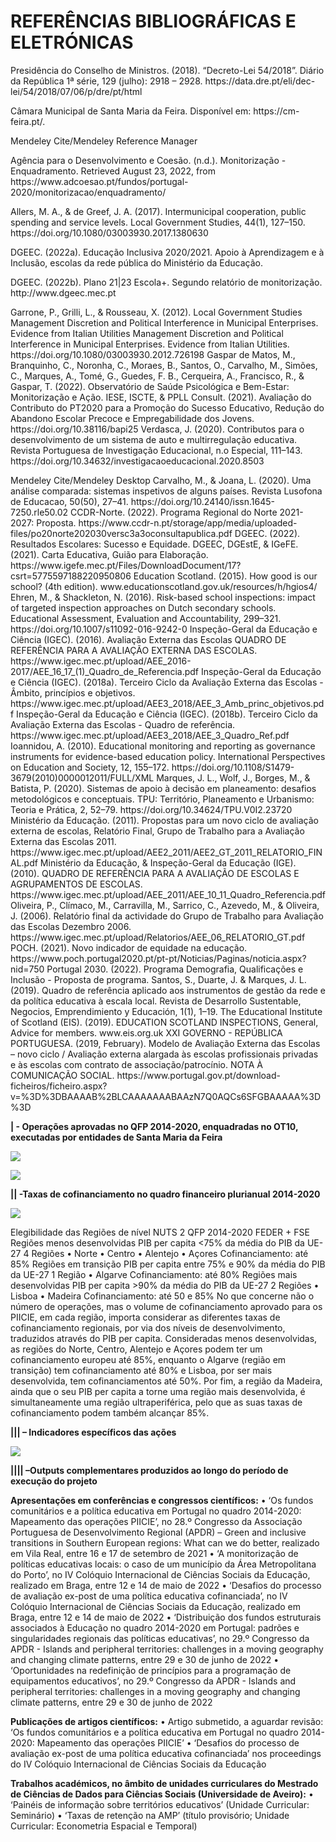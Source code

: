 # REFERÊNCIAS BIBLIOGRÁFICAS E ELETRÓNICAS{-}

Presidência do Conselho de Ministros. (2018). “Decreto-Lei 54/2018”. Diário da República 1ª série, 129 (julho): 2918 – 2928. https://data.dre.pt/eli/dec-lei/54/2018/07/06/p/dre/pt/html

Câmara Municipal de Santa Maria da Feira. Disponível em: https://cm-feira.pt/.

Mendeley Cite/Mendeley Reference Manager  

Agência para o Desenvolvimento e Coesão. (n.d.). Monitorização - Enquadramento. Retrieved August 23, 2022, from https://www.adcoesao.pt/fundos/portugal-2020/monitorizacao/enquadramento/  

Allers, M. A., & de Greef, J. A. (2017). Intermunicipal cooperation, public spending and service levels. Local Government Studies, 44(1), 127–150. https://doi.org/10.1080/03003930.2017.1380630

DGEEC. (2022a). Educação Inclusiva 2020/2021. Apoio à Aprendizagem e à Inclusão, escolas da rede pública do Ministério da Educação.  

DGEEC. (2022b). Plano 21|23 Escola+. Segundo relatório de monitorização. http://www.dgeec.mec.pt  

Garrone, P., Grilli, L., & Rousseau, X. (2012). Local Government Studies Management Discretion and Political Interference in Municipal Enterprises. Evidence from Italian Utilities Management Discretion and Political Interference in Municipal Enterprises. Evidence from Italian Utilities. https://doi.org/10.1080/03003930.2012.726198
Gaspar de Matos, M., Branquinho, C., Noronha, C., Moraes, B., Santos, O., Carvalho, M., Simões, C., Marques, A., Tomé, G., Guedes, F. B., Cerqueira, A., Francisco, R., & Gaspar, T. (2022). Observatório de Saúde Psicológica e Bem-Estar: Monitorização e Ação.
IESE, ISCTE, & PPLL Consult. (2021). Avaliação do Contributo do PT2020 para a Promoção do Sucesso Educativo, Redução do Abandono Escolar Precoce e Empregabilidade dos Jovens. https://doi.org/10.38116/bapi25
Verdasca, J. (2020). Contributos para o desenvolvimento de um sistema de auto e multirregulação educativa. Revista Portuguesa de Investigação Educacional, n.o Especial, 111–143. https://doi.org/10.34632/investigacaoeducacional.2020.8503
 
Mendeley Cite/Mendeley Desktop
Carvalho, M., & Joana, L. (2020). Uma análise comparada: sistemas inspetivos de alguns países. Revista Lusofona de Educacao, 50(50), 27–41. https://doi.org/10.24140/issn.1645-7250.rle50.02
CCDR-Norte. (2022). Programa Regional do Norte 2021-2027: Proposta. https://www.ccdr-n.pt/storage/app/media/uploaded-files/po20norte202030versc3a3oconsultapublica.pdf
DGEEC. (2022). Resultados Escolares: Sucesso e Equidade.
DGEEC, DGEstE, & IGeFE. (2021). Carta Educativa, Guião para Elaboração. https://www.igefe.mec.pt/Files/DownloadDocument/17?csrt=5775597188220950806
Education Scotland. (2015). How good is our school? (4th edition). www.educationscotland.gov.uk/resources/h/hgios4/
Ehren, M., & Shackleton, N. (2016). Risk-based school inspections: impact of targeted inspection approaches on Dutch secondary schools. Educational Assessment, Evaluation and Accountability, 299–321. https://doi.org/10.1007/s11092-016-9242-0
Inspeção-Geral da Educação e Ciência (IGEC). (2016). Avaliação Externa das Escolas QUADRO DE REFERÊNCIA PARA A AVALIAÇÃO EXTERNA DAS ESCOLAS. https://www.igec.mec.pt/upload/AEE_2016-2017/AEE_16_17_(1)_Quadro_de_Referencia.pdf
Inspeção-Geral da Educação e Ciência (IGEC). (2018a). Terceiro Ciclo da Avaliação Externa das Escolas - Âmbito, princípios e objetivos. https://www.igec.mec.pt/upload/AEE3_2018/AEE_3_Amb_princ_objetivos.pdf
Inspeção-Geral da Educação e Ciência (IGEC). (2018b). Terceiro Ciclo da Avaliação Externa das Escolas - Quadro de referência. https://www.igec.mec.pt/upload/AEE3_2018/AEE_3_Quadro_Ref.pdf
Ioannidou, A. (2010). Educational monitoring and reporting as governance instruments for evidence-based education policy. International Perspectives on Education and Society, 12, 155–172. https://doi.org/10.1108/S1479-3679(2010)0000012011/FULL/XML
Marques, J. L., Wolf, J., Borges, M., & Batista, P. (2020). Sistemas de apoio à decisão em planeamento: desafios metodológicos e conceptuais. TPU: Território, Planeamento e Urbanismo: Teoria e Prática, 2, 52–79. https://doi.org/10.34624/TPU.V0I2.23720
Ministério da Educação. (2011). Propostas para um novo ciclo de avaliação externa de escolas, Relatório Final, Grupo de Trabalho para a Avaliação Externa das Escolas 2011. https://www.igec.mec.pt/upload/AEE2_2011/AEE2_GT_2011_RELATORIO_FINAL.pdf
Ministério da Educação, & Inspeção-Geral da Educação (IGE). (2010). QUADRO DE REFERÊNCIA PARA A AVALIAÇÃO DE ESCOLAS E AGRUPAMENTOS DE ESCOLAS. https://www.igec.mec.pt/upload/AEE_2011/AEE_10_11_Quadro_Referencia.pdf
Oliveira, P., Clímaco, M., Carravilla, M., Sarrico, C., Azevedo, M., & Oliveira, J. (2006). Relatório final da actividade do Grupo de Trabalho para Avaliação das Escolas Dezembro 2006. https://www.igec.mec.pt/upload/Relatorios/AEE_06_RELATORIO_GT.pdf
POCH. (2021). Novo indicador de equidade na educação. https://www.poch.portugal2020.pt/pt-pt/Noticias/Paginas/noticia.aspx?nid=750
Portugal 2030. (2022). Programa Demografia, Qualificações e Inclusão - Proposta de programa.
Santos, S., Duarte, J. & Marques, J. L. (2019). Quadro de referência aplicado aos instrumentos de gestão da rede e da política educativa à escala local. Revista de Desarrollo Sustentable, Negocios, Emprendimiento y Educación, 1(1), 1–19.
The Educational Institute of Scotland (EIS). (2019). EDUCATION SCOTLAND INSPECTIONS, General, Advice for members. www.eis.org.uk
XXI GOVERNO - REPÚBLICA PORTUGUESA. (2019, February). Modelo de Avaliação Externa das Escolas – novo ciclo / Avaliação externa alargada às escolas profissionais privadas e às escolas com contrato de associação/patrocínio. NOTA À COMUNICAÇÃO SOCIAL. https://www.portugal.gov.pt/download-ficheiros/ficheiro.aspx?v=%3D%3DBAAAAB%2BLCAAAAAAABAAzN7Q0AQCs6SFGBAAAAA%3D%3D

**| - Operações aprovadas no QFP 2014-2020, enquadradas no OT10, executadas por entidades de Santa Maria da Feira **

![](C:/Users/julio/Documents/bookPoat/_bookdown_files/_main_files/figuras/img15.jpg)

![](C:/Users/julio/Documents/bookPoat/_bookdown_files/_main_files/figuras/img16.jpg)


**|| -Taxas de cofinanciamento no quadro financeiro plurianual 2014-2020**

![](C:\Users\julio\Documents\bookPoat\_bookdown_files\_main_files\figuras\img17.jpeg)  


Elegibilidade das Regiões de nível NUTS 2	QFP 2014-2020
FEDER + FSE
Regiões menos desenvolvidas
PIB per capita <75% da média do PIB da UE-27	4 Regiões
•	Norte
•	Centro
•	Alentejo
•	Açores
Cofinanciamento: até 85%
Regiões em transição
PIB per capita entre 75% e 90% da média do PIB da UE-27	1 Região
•	Algarve
Cofinanciamento: até 80%
Regiões mais desenvolvidas
PIB per capita >90% da média do PIB da UE-27	2 Regiões
•	Lisboa
•	Madeira
Cofinanciamento: até 50 e 85%
No que concerne não o número de operações, mas o volume de cofinanciamento aprovado para os PIICIE, em cada região, importa considerar as diferentes taxas de cofinanciamento regionais, por via dos níveis de desenvolvimento, traduzidos através do PIB per capita. Consideradas menos desenvolvidas, as regiões do Norte, Centro, Alentejo e Açores podem ter um cofinanciamento europeu até 85%, enquanto o Algarve (região em transição) tem cofinanciamento até 80% e Lisboa, por ser mais desenvolvida, tem cofinanciamentos até 50%. Por fim, a região da Madeira, ainda que o seu PIB per capita a torne uma região mais desenvolvida, é simultaneamente uma região ultraperiférica, pelo que as suas taxas de cofinanciamento podem também alcançar 85%.

**||| – Indicadores específicos das ações**

![](C:/Users/julio/Documents/bookPoat/_bookdown_files/_main_files/figuras/img18.jpg)  

**|||| –Outputs complementares produzidos ao longo do período de execução do projeto**

**Apresentações em conferências e congressos científicos:**
•	‘Os fundos comunitários e a política educativa em Portugal no quadro 2014-2020: Mapeamento das operações PIICIE’, no 28.º Congresso da Associação Portuguesa de Desenvolvimento Regional (APDR) – Green and inclusive transitions in Southern European regions: What can we do better, realizado em Vila Real, entre 16 e 17 de setembro de 2021 
•	‘A monitorização de políticas educativas locais: o caso de um município da Área Metropolitana do Porto’, no IV Colóquio Internacional de Ciências Sociais da Educação, realizado em Braga, entre 12 e 14 de maio de 2022
•	‘Desafios do processo de avaliação ex-post de uma política educativa cofinanciada’, no IV Colóquio Internacional de Ciências Sociais da Educação, realizado em Braga, entre 12 e 14 de maio de 2022
•	‘Distribuição dos fundos estruturais associados à Educação no quadro 2014-2020 em Portugal: padrões e singularidades regionais das políticas educativas’, no 29.º Congresso da APDR - Islands and peripheral territories: challenges in a moving geography and changing climate patterns, entre 29 e 30 de junho de 2022
•	‘Oportunidades na redefinição de princípios para a programação de equipamentos educativos’, no 29.º Congresso da APDR - Islands and peripheral territories: challenges in a moving geography and changing climate patterns, entre 29 e 30 de junho de 2022

**Publicações de artigos científicos:**
•	Artigo submetido, a aguardar revisão: ‘Os fundos comunitários e a política educativa em Portugal no quadro 2014-2020: Mapeamento das operações PIICIE’
•	‘Desafios do processo de avaliação ex-post de uma política educativa cofinanciada’ nos proceedings do IV Colóquio Internacional de Ciências Sociais da Educação

**Trabalhos académicos, no âmbito de unidades curriculares do Mestrado de Ciências de Dados para Ciências Sociais (Universidade de Aveiro):**
•	‘Painéis de informação sobre territórios educativos’ (Unidade Curricular: Seminário)
•	‘Taxas de retenção na AMP’ (título provisório; Unidade Curricular: Econometria Espacial e Temporal)

